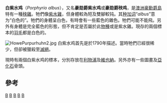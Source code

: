 {{Speciesbox 
| taxon = Porphyrio albus
| image = Extinctbirds1907 P33 Notornis alba0357.png
| status = EX
| status_system = iucn3.1
| status_ref = <ref name=IUCN>{{IUCN2006|assessors=BirdLife International|year=2004|id=18072|title=Porphyrio albus|downloaded=11 May 2006}}</ref>
| extinct = 19世紀初
| binomial_authority = ([[George_Shaw|Shaw]], 1790)
}}
'''白紫水鸡'''（''Porphyrio albus''），又名'''豪勋爵紫水鸡'''或'''豪勋爵秧鸡'''，是[[澳洲|澳洲]][[豪勳爵島|豪勳爵島]]特有一種[[秧雞|秧雞]]。牠們像[[紫水雞|紫水雞]]，但身體較為短及雙腳較钝。其[[种加词|种加词]]“''albus''”意为“白色的”。牠們的身體呈白色，有時會有一些藍色的雜色。牠們可能不能飛。另外有身體是完全藍色的形態，但不肯定是否屬於此[[物種|物種]]或是紫水雞。現存的兩個標本的[[羽毛|羽毛]]都是白色的。

[[Image:HowePurpurhuhn2.jpg|left]]
白紫水鸡首先是於1790年描述。當時牠們已經很稀少，但卻被獵殺至[[滅絕|滅絕]]。

現時有兩個白紫水鸡的標本，分別存放在[[利物浦|利物浦]]及[[維也納|維也納]]。另外亦有一些圖畫及[[亞化石|亞化石]]骨頭。

==參考==
{{reflist}}
{{Taxonbar|from=Q1050513}}

[[Category:IUCN紅色名錄絕滅物種|B]]
[[Category:EPBC法案绝灭生物群|B]]
[[Category:紫水雞屬|B]]
[[Category:不会飞的鸟|B]]
[[Category:1790年描述的鸟类|B]]